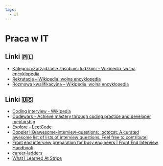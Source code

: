 ```yaml
---
tags:
  - IT
---
```


# Praca w IT

## Linki 🇵🇱

- [Kategoria:Zarządzanie zasobami ludzkimi – Wikipedia, wolna encyklopedia](https://pl.wikipedia.org/wiki/Kategoria:Zarz%C4%85dzanie_zasobami_ludzkimi)
- [Rekrutacja – Wikipedia, wolna encyklopedia](https://pl.wikipedia.org/wiki/Rekrutacja)
- [Rozmowa kwalifikacyjna – Wikipedia, wolna encyklopedia](https://pl.wikipedia.org/wiki/Rozmowa_kwalifikacyjna)

## Linki 🇺🇸

- [Coding interview - Wikipedia](https://en.wikipedia.org/wiki/Coding_interview)
- [Codewars - Achieve mastery through coding practice and developer mentorship](https://www.codewars.com/)
- [Explore - LeetCode](https://leetcode.com/explore/)
- [DopplerHQ/awesome-interview-questions: :octocat: A curated awesome list of lists of interview questions. Feel free to contribute!](https://github.com/DopplerHQ/awesome-interview-questions)
- [Front end interview preparation for busy engineers | Front End Interview Handbook](https://www.frontendinterviewhandbook.com/)
- [career-ladders](https://career-ladders.dev/)
- [What I Learned At Stripe](https://steinkamp.us/posts/2022-11-10-what-i-learned-at-stripe)
